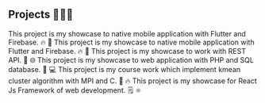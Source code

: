 ## Projects  👨🏻‍💻

<ProjectCard title="Dump The Bump #Flutter #IOS" link="https://apps.apple.com/us/app/dump-the-bump/id1518827461" bg="linear-gradient(to right, #D4145A 0%, #FBB03B 100%)">
This project is my showcase to native mobile application with Flutter and Firebase. 🔥 📱
</ProjectCard>

<ProjectCard title="Dump The Bump #Flutter #Android" link="https://play.google.com/store/apps/details?id=edu.fullerton.hhdPostpartum" bg="linear-gradient(to right, #40e0d0, #ff8c00, #ff0080)">
This project is my showcase to native mobile application with Flutter and Firebase. 🔥 📱
</ProjectCard>

<ProjectCard title="Covid 19 #Flutter" link="https://github.com/hho114/covid_19" bg="linear-gradient(to right, #662D8C 0%, #ED1E79 100%)">
This project is my showcase to work with REST API. 📱 🌐
</ProjectCard>

<ProjectCard title="University Database #PHP" link="https://github.com/hho114/University_Database" bg="linear-gradient(to right, #009245 0%, #FCEE21 100%)">
This project is my showcase to web application with PHP and SQL database. 🏢 💻
</ProjectCard>

<ProjectCard title="MPI Kmean Cluster" link="https://github.com/hho114/mpi_kmean_clustering" bg="linear-gradient(to right, #D585FF 0%, #00FFEE 100%)">
This project is my course work which implement kmean cluster algorithm with MPI and C. 📱 🔥
</ProjectCard>

<ProjectCard title="Decode Notes #React Js" link="https://github.com/hho114/decode-notes" bg="linear-gradient(to right, #009fff 0%, #ec2f4b 100%)">
This project is my showcase for React Js Framework of web development. 🗒 ⚛︎
</ProjectCard>
